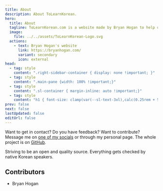 ```yaml
---
title: About
description: About ToLearnKorean.
hero:
  title: About
  tagline: ToLearnKorean.com is a website made by Bryan Hogan to help other Korean learners.
  image:
    file: ../../assets/ToLearnKorean-Logo.svg
  actions:
    - text: Bryan Hogan's website
      link: https://bryanhogan.com/
      variant: secondary
      icon: external
head:
  - tag: style
    content: ".right-sidebar-container { display: none !important; }"
  - tag: style
    content: ".main-pane {width: 100% !important;}"
  - tag: style
    content: ".sl-container { margin-inline: auto !important;}"
  - tag: style
    content: "h1 { font-size: clamp(var(--sl-text-3xl),calc(0.25rem + 5vw),var(--sl-text-5xl)) !important;}"
prev: false
next: false
lastUpdated: false
editUrl: false
---
```




Want to get in contact? Do you have feedback? Want to contribute? Message me on [one of my socials](https://bryanhogan.com/socials) or through my personal page. The whole project is on [GitHub](https://github.com/BryanHogan/learnkorean).

Striving to be an open and quality source. Everything gets checked by native Korean speakers.

## Contributors

- Bryan Hogan
